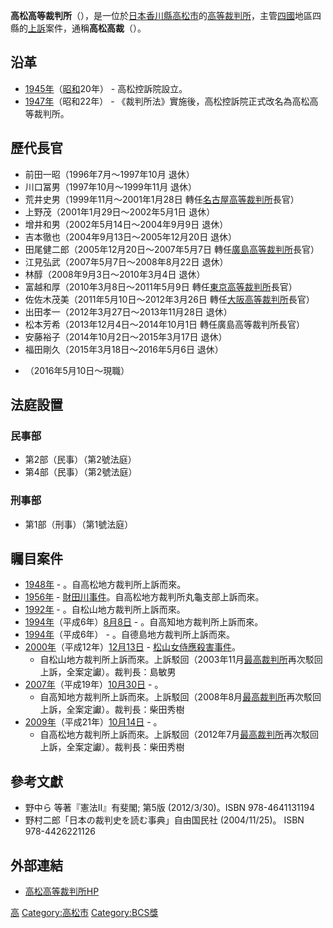 {{Infobox_High_Court
|court_name =高松高等裁判所<br><small>{{lang|ja|高松高等裁判所}}</small>
| image = Takamatsu High Court and Takamatsu District Court.jpg
| imagesize = 
| caption = 高松高等裁判所
| established = 
| jurisdiction = [[香川縣|香川縣]]、[[德島縣|德島縣]]、[[高知縣|高知縣]]、[[愛媛縣|愛媛縣]]
| location = {{JAP}}[[香川縣|香川縣]][[高松市|高松市]]丸之內1番36號
| authority = 《裁判所法》
| appeals   = [[最高裁判所|最高裁判所]]  
| procuratorate ={{link-jp|高松高等檢察廳|高松高等検察庁|高松高等檢察廳}}
| website = http://www.courts.go.jp/takamatsu-h/
| chiefjudgetitle = 高松高等裁判所長官
| chiefjudgename = {{link-jp|小久保孝雄|小久保孝雄|小久保孝雄}}
| termstart = 2016年5月10日
}}

'''高松高等裁判所'''（{{lang-ja|高松高等裁判所}}），是一位於[[日本|日本]][[香川縣|香川縣]][[高松市|高松市]]的[[上訴法院|高等裁判所]]，主管[[四國|四國]]地區四縣的[[上訴|上訴]]案件，通稱'''高松高裁'''（{{lang|ja|高松高裁}}）。

== 沿革 ==
*[[1945年|1945年]]（[[昭和|昭和]]20年） - 高松控訴院設立。
*[[1947年|1947年]]（昭和22年） - 《裁判所法》實施後，高松控訴院正式改名為高松高等裁判所。

== 歷代長官 ==
*前田一昭（1996年7月～1997年10月 退休）
*川口冨男（1997年10月～1999年11月 退休）
*荒井史男（1999年11月～2001年1月28日 轉任[[名古屋高等裁判所|名古屋高等裁判所]]長官）
*上野茂（2001年1月29日～2002年5月1日 退休）
*增井和男（2002年5月14日～2004年9月9日 退休）
*吉本徹也（2004年9月13日～2005年12月20日 退休）
*田尾健二郎（2005年12月20日～2007年5月7日 轉任[[廣島高等裁判所|廣島高等裁判所]]長官）
*江見弘武（2007年5月7日～2008年8月22日 退休）
*林醇（2008年9月3日～2010年3月4日 退休）
*富越和厚（2010年3月8日～2011年5月9日 轉任[[東京高等裁判所|東京高等裁判所]]長官）
*佐佐木茂美（2011年5月10日～2012年3月26日 轉任[[大阪高等裁判所|大阪高等裁判所]]長官）
*出田孝一（2012年3月27日～2013年11月28日 退休）
*松本芳希（2013年12月4日〜2014年10月1日 轉任廣島高等裁判所長官）
*安藤裕子（2014年10月2日〜2015年3月17日 退休）
*福田剛久（2015年3月18日〜2016年5月6日 退休）
*{{link-jp|小久保孝雄|小久保孝雄|小久保孝雄}}（2016年5月10日～現職）

==法庭設置==
===民事部===
* 第2部（民事）（第2號法庭）
* 第4部（民事）（第2號法庭）
===刑事部===
* 第1部（刑事）（第1號法庭）

== 矚目案件 ==
* [[1948年|1948年]] - {{link-jp|榎井村事件|榎井村事件|榎井村事件}}。自高松地方裁判所上訴而來。
* [[1956年|1956年]] - [[財田川事件|財田川事件]]。自高松地方裁判所丸龜支部上訴而來。
* [[1992年|1992年]] - {{link-jp|愛媛縣靖國神社玉串訴訟|愛媛県靖国神社玉串訴訟|愛媛縣靖國神社玉串訴訟}}。自松山地方裁判所上訴而來。
* [[1994年|1994年]]（平成6年）[[8月8日|8月8日]] - {{link-jp|一橋小學校事件|一ツ橋小学校事件|一橋小學校事件}}。自高知地方裁判所上訴而來。
* [[1994年|1994年]]（平成6年） - {{link-jp|長安口水壩放流被害訴訟|長安口ダム#放流被害訴訟|長安口水壩放流被害訴訟}}。自德島地方裁判所上訴而來。
* [[2000年|2000年]]（平成12年）[[12月13日|12月13日]] - [[松山女侍應殺害事件|松山女侍應殺害事件]]。
** 自松山地方裁判所上訴而來。上訴駁回（2003年11月[[最高裁判所|最高裁判所]]再次駁回上訴，全案定讞）。裁判長：島敏男
* [[2007年|2007年]]（平成19年）[[10月30日|10月30日]] - {{link-jp|高知交通機動隊警官衝突死事故|高知白バイ衝突死事故|高知交通機動隊警官衝突死事故}}。
** 自高知地方裁判所上訴而來。上訴駁回（2008年8月[[最高裁判所|最高裁判所]]再次駁回上訴，全案定讞）。裁判長：柴田秀樹
* [[2009年|2009年]]（平成21年）[[10月14日|10月14日]] - {{link-jp|香川坂出三人殺害事件|香川・坂出3人殺害事件|香川坂出三人殺害事件}}。
** 自高松地方裁判所上訴而來。上訴駁回（2012年7月[[最高裁判所|最高裁判所]]再次駁回上訴，全案定讞）。裁判長：柴田秀樹

==參考文獻==
{{refbegin}}
*野中ら 等著『憲法II』有斐閣; 第5版 (2012/3/30)。ISBN 978-4641131194
*野村二郎「日本の裁判史を読む事典」自由国民社 (2004/11/25)。 ISBN 978-4426221126
{{refend}}

== 外部連結==
*[http://www.courts.go.jp/takamatsu-h/ 高松高等裁判所HP] {{Wayback|url=http://www.courts.go.jp/takamatsu-h/ |date=20160930203354 }}

{{日本裁判所}}

[[Category:日本法院|高]]
[[Category:高松市|Category:高松市]]
[[Category:BCS獎|Category:BCS獎]]